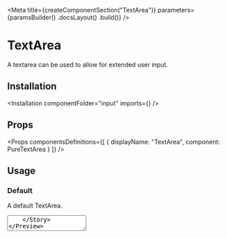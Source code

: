 
<Meta
    title={createComponentSection("TextArea")}
    parameters={paramsBuilder()
        .docsLayout(<ReactComponentsLayout documentationPath="/collections/textarea" />)
        .build()}
/>

# TextArea

A textarea can be used to allow for extended user input.

## Installation

<Installation componentFolder="input" imports={<Imports />} />

## Props

<HocWarning componentName="Input" semanticPath="/elements/input" />

<Props
    componentsDefinitions={[
        { displayName: "TextArea", component: PureTextArea }
    ]}
/>

## Usage

### Default

A default TextArea.

<Preview>
    <Story name="default">
        <TextArea />
    </Story>
</Preview>

### Value

A textarea can have an value.

<Preview>
    <Story name="value">
        <TextArea value="Orbit" />
    </Story>
</Preview>

### Focused

A textarea can show a user is currently interacting with it.

<Preview>
    <Story name="focused">
        <TextArea focused placeholder="Tell us more" />
    </Story>
</Preview>


### Disabled

A textarea can be disabled.

<Preview>
    <Story name="disabled">
        <TextArea disabled placeholder="Tell us more" />
    </Story>
</Preview>

### Read only

A textarea can be read only.

<Preview>
    <Story name="readonly">
        <TextArea readOnly value="Amazing app." />
    </Story>
</Preview>

### Error

A textarea can show that the data contains errors.

<Preview>
    <Story name="error">
        <TextArea error placeholder="Tell us more" />
    </Story>
</Preview>

### Success

A textarea can show that it has been validated.

<Preview>
    <Story name="success">
        <TextArea success placeholder="Tell us more" />
    </Story>
</Preview>

### Transparent

A textarea can be transparent.

<Preview>
    <Story name="transparent">
        <TextArea transparent placeholder="Tell us more" />
    </Story>
</Preview>

### Min Height

A textarea can have a minimum height.

<Preview>
    <Story name="min height">
        <TextArea placeholder="Tell us more" style={{ minHeight: 100 }}/>
    </Story>
</Preview>

### Rows

A textarea can have a minimum number of rows.

<Preview>
    <Story name="rows">
        <TextArea rows={3} placeholder="Tell us more" />
    </Story>
</Preview>

<Story
    name="autofocus"
    parameters={paramsBuilder()
        .excludeFromDocs()
        .build()}
>
    <div className="flex items-space-between">
        <TextArea autofocus placeholder="Search..." />
        <TextArea autofocus disabled placeholder="Search..." />
    </div>
</Story>

<Story
    name="autofocus delay"
    parameters={paramsBuilder()
        .excludeFromDocs()
        .build()}
>
    <div className="flex items-space-between">
        <TextArea autofocus autofocusDelay={500} placeholder="Search..." />
        <TextArea autofocus disabled autofocusDelay={500} placeholder="Search..." />
    </div>
</Story>

<Story
    name="ref"
    parameters={paramsBuilder()
        .excludeFromDocs()
        .build()}
>
    <RefLogger component={<TextArea />} />
</Story>
